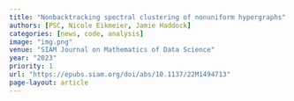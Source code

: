 ```yaml
---
title: "Nonbacktracking spectral clustering of nonuniform hypergraphs"
authors: [PSC, Nicole Eikmeier, Jamie Haddock]
categories: [news, code, analysis]
image: "img.png"
venue: "SIAM Journal on Mathematics of Data Science"
year: "2023"
priority: 1
url: "https://epubs.siam.org/doi/abs/10.1137/22M1494713"
page-layout: article
---
```




